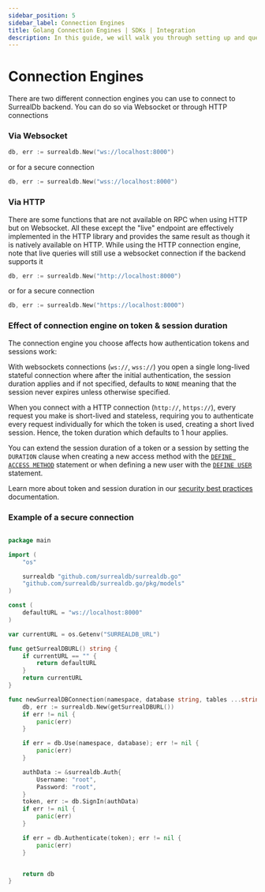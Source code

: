 ```yaml
---
sidebar_position: 5
sidebar_label: Connection Engines
title: Golang Connection Engines | SDKs | Integration
description: In this guide, we will walk you through setting up and querying your first project with the Golang SDK for SurrealDB.
---
```


# Connection Engines

There are two different connection engines you can use to connect to SurrealDb backend. You can do so via Websocket or through HTTP
connections

### Via Websocket
```go
db, err := surrealdb.New("ws://localhost:8000")
```
or for a secure connection
```go
db, err := surrealdb.New("wss://localhost:8000")
```

### Via HTTP
There are some functions that are not available on RPC when using HTTP but on Websocket. All these except
the "live" endpoint are effectively implemented in the HTTP library and provides the same result as though
it is natively available on HTTP. While using the HTTP connection engine, note that live queries will still
use a websocket connection if the backend supports it
```go
db, err := surrealdb.New("http://localhost:8000")
```
or for a secure connection
```go
db, err := surrealdb.New("https://localhost:8000")
```

### Effect of connection engine on token & session duration

The connection engine you choose affects how authentication tokens and sessions work:

With websockets connections (`ws://`, `wss://`) you open a single long-lived stateful connection where after the initial authentication, the session duration applies and if not specified, defaults to `NONE` meaning that the session never expires unless otherwise specified. 

When you connect with a HTTP connection (`http://`, `https://`), every request you make is short-lived and stateless, requiring you to authenticate every request individually for which the token is used, creating a short lived session. Hence, the token duration which defaults to 1 hour applies.

You can extend the session duration of a token or a session by setting the `DURATION` clause when creating a new access method with the [`DEFINE ACCESS METHOD`](/docs/surrealql/statements/define/access) statement or when defining a new user with the [`DEFINE USER`](/docs/surrealql/statements/define/user) statement. 

Learn more about token and session duration in our [security best practices](/docs/surrealdb/reference-guide/security-best-practices#expiration) documentation.

### Example of a secure connection

```go

package main

import (
	"os"

	surrealdb "github.com/surrealdb/surrealdb.go"
	"github.com/surrealdb/surrealdb.go/pkg/models"
)

const (
	defaultURL = "ws://localhost:8000"
)

var currentURL = os.Getenv("SURREALDB_URL")

func getSurrealDBURL() string {
	if currentURL == "" {
		return defaultURL
	}
	return currentURL
}

func newSurrealDBConnection(namespace, database string, tables ...string) *surrealdb.DB {
	db, err := surrealdb.New(getSurrealDBURL())
	if err != nil {
		panic(err)
	}

	if err = db.Use(namespace, database); err != nil {
		panic(err)
	}

	authData := &surrealdb.Auth{
		Username: "root",
		Password: "root",
	}
	token, err := db.SignIn(authData)
	if err != nil {
		panic(err)
	}

	if err = db.Authenticate(token); err != nil {
		panic(err)
	}


	return db
}
```